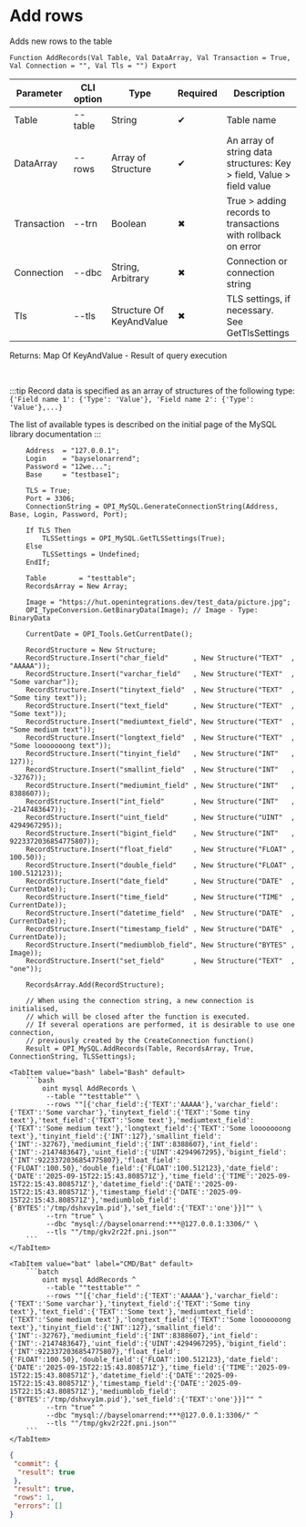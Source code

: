 ﻿---
sidebar_position: 10
description: Add rows and other functions to work with MySQL in the Open Integration Package, a free open-source integration library for 1C:Enterprise 8, OneScript and CLI
keywords: [1C, 1С, 1С:Enterprise, 1С:Enterprise 8.3, API, Integration, Services, Exchange, OneScript, CLI, MySQL]
---


# Add rows
 Adds new rows to the table



`Function AddRecords(Val Table, Val DataArray, Val Transaction = True, Val Connection = "", Val Tls = "") Export`

  | Parameter | CLI option | Type | Required | Description |
  |-|-|-|-|-|
  | Table | --table | String | &#x2714; | Table name |
  | DataArray | --rows | Array of Structure | &#x2714; | An array of string data structures: Key > field, Value > field value |
  | Transaction | --trn | Boolean | &#x2716; | True > adding records to transactions with rollback on error |
  | Connection | --dbc | String, Arbitrary | &#x2716; | Connection or connection string |
  | Tls | --tls | Structure Of KeyAndValue | &#x2716; | TLS settings, if necessary. See GetTlsSettings |

  
  Returns:  Map Of KeyAndValue - Result of query execution

<br/>

:::tip
Record data is specified as an array of structures of the following type:<br/>`{'Field name 1': {'Type': 'Value'}, 'Field name 2': {'Type': 'Value'},...}`

The list of available types is described on the initial page of the MySQL library documentation
:::
<br/>



```bsl title="1C:Enterprise/OneScript code example"
    Address  = "127.0.0.1";
    Login    = "bayselonarrend";
    Password = "12we...";
    Base     = "testbase1";

    TLS = True;
    Port = 3306;
    ConnectionString = OPI_MySQL.GenerateConnectionString(Address, Base, Login, Password, Port);

    If TLS Then
        TLSSettings = OPI_MySQL.GetTLSSettings(True);
    Else
        TLSSettings = Undefined;
    EndIf;

    Table        = "testtable";
    RecordsArray = New Array;

    Image = "https://hut.openintegrations.dev/test_data/picture.jpg";
    OPI_TypeConversion.GetBinaryData(Image); // Image - Type: BinaryData

    CurrentDate = OPI_Tools.GetCurrentDate();

    RecordStructure = New Structure;
    RecordStructure.Insert("char_field"      , New Structure("TEXT"  , "AAAAA"));
    RecordStructure.Insert("varchar_field"   , New Structure("TEXT"  , "Some varchar"));
    RecordStructure.Insert("tinytext_field"  , New Structure("TEXT"  , "Some tiny text"));
    RecordStructure.Insert("text_field"      , New Structure("TEXT"  , "Some text"));
    RecordStructure.Insert("mediumtext_field", New Structure("TEXT"  , "Some medium text"));
    RecordStructure.Insert("longtext_field"  , New Structure("TEXT"  , "Some looooooong text"));
    RecordStructure.Insert("tinyint_field"   , New Structure("INT"   , 127));
    RecordStructure.Insert("smallint_field"  , New Structure("INT"   , -32767));
    RecordStructure.Insert("mediumint_field" , New Structure("INT"   , 8388607));
    RecordStructure.Insert("int_field"       , New Structure("INT"   , -2147483647));
    RecordStructure.Insert("uint_field"      , New Structure("UINT"  , 4294967295));
    RecordStructure.Insert("bigint_field"    , New Structure("INT"   , 9223372036854775807));
    RecordStructure.Insert("float_field"     , New Structure("FLOAT" , 100.50));
    RecordStructure.Insert("double_field"    , New Structure("FLOAT" , 100.512123));
    RecordStructure.Insert("date_field"      , New Structure("DATE"  , CurrentDate));
    RecordStructure.Insert("time_field"      , New Structure("TIME"  , CurrentDate));
    RecordStructure.Insert("datetime_field"  , New Structure("DATE"  , CurrentDate));
    RecordStructure.Insert("timestamp_field" , New Structure("DATE"  , CurrentDate));
    RecordStructure.Insert("mediumblob_field", New Structure("BYTES" , Image));
    RecordStructure.Insert("set_field"       , New Structure("TEXT"  , "one"));

    RecordsArray.Add(RecordStructure);

    // When using the connection string, a new connection is initialised,
    // which will be closed after the function is executed.
    // If several operations are performed, it is desirable to use one connection,
    // previously created by the CreateConnection function()
    Result = OPI_MySQL.AddRecords(Table, RecordsArray, True, ConnectionString, TLSSettings);
```
 

 <Tabs>
  
    <TabItem value="bash" label="Bash" default>
        ```bash
            oint mysql AddRecords \
             --table ""testtable"" \
             --rows ""[{'char_field':{'TEXT':'AAAAA'},'varchar_field':{'TEXT':'Some varchar'},'tinytext_field':{'TEXT':'Some tiny text'},'text_field':{'TEXT':'Some text'},'mediumtext_field':{'TEXT':'Some medium text'},'longtext_field':{'TEXT':'Some looooooong text'},'tinyint_field':{'INT':127},'smallint_field':{'INT':-32767},'mediumint_field':{'INT':8388607},'int_field':{'INT':-2147483647},'uint_field':{'UINT':4294967295},'bigint_field':{'INT':9223372036854775807},'float_field':{'FLOAT':100.50},'double_field':{'FLOAT':100.512123},'date_field':{'DATE':'2025-09-15T22:15:43.808571Z'},'time_field':{'TIME':'2025-09-15T22:15:43.808571Z'},'datetime_field':{'DATE':'2025-09-15T22:15:43.808571Z'},'timestamp_field':{'DATE':'2025-09-15T22:15:43.808571Z'},'mediumblob_field':{'BYTES':'/tmp/dshxvy1m.pid'},'set_field':{'TEXT':'one'}}]"" \
             --trn "true" \
             --dbc "mysql://bayselonarrend:***@127.0.0.1:3306/" \
             --tls ""/tmp/gkv2r22f.pni.json""
        ```
    </TabItem>
  
    <TabItem value="bat" label="CMD/Bat" default>
        ```batch
            oint mysql AddRecords ^
             --table ""testtable"" ^
             --rows ""[{'char_field':{'TEXT':'AAAAA'},'varchar_field':{'TEXT':'Some varchar'},'tinytext_field':{'TEXT':'Some tiny text'},'text_field':{'TEXT':'Some text'},'mediumtext_field':{'TEXT':'Some medium text'},'longtext_field':{'TEXT':'Some looooooong text'},'tinyint_field':{'INT':127},'smallint_field':{'INT':-32767},'mediumint_field':{'INT':8388607},'int_field':{'INT':-2147483647},'uint_field':{'UINT':4294967295},'bigint_field':{'INT':9223372036854775807},'float_field':{'FLOAT':100.50},'double_field':{'FLOAT':100.512123},'date_field':{'DATE':'2025-09-15T22:15:43.808571Z'},'time_field':{'TIME':'2025-09-15T22:15:43.808571Z'},'datetime_field':{'DATE':'2025-09-15T22:15:43.808571Z'},'timestamp_field':{'DATE':'2025-09-15T22:15:43.808571Z'},'mediumblob_field':{'BYTES':'/tmp/dshxvy1m.pid'},'set_field':{'TEXT':'one'}}]"" ^
             --trn "true" ^
             --dbc "mysql://bayselonarrend:***@127.0.0.1:3306/" ^
             --tls ""/tmp/gkv2r22f.pni.json""
        ```
    </TabItem>
</Tabs>


```json title="Result"
{
 "commit": {
  "result": true
 },
 "result": true,
 "rows": 1,
 "errors": []
}
```
